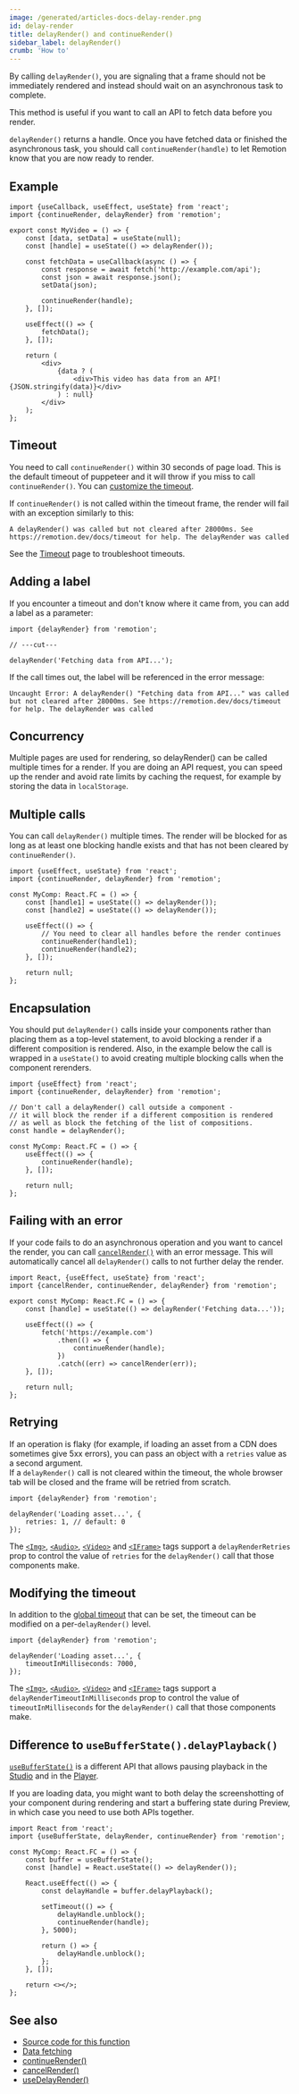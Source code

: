 ```yaml
---
image: /generated/articles-docs-delay-render.png
id: delay-render
title: delayRender() and continueRender()
sidebar_label: delayRender()
crumb: 'How to'
---
```


By calling `delayRender()`, you are signaling that a frame should not be immediately rendered and instead should wait on an asynchronous task to complete.

This method is useful if you want to call an API to fetch data before you render.

`delayRender()` returns a handle. Once you have fetched data or finished the asynchronous task, you should call `continueRender(handle)` to let Remotion know that you are now ready to render.

## Example

```tsx twoslash {6, 13}
import {useCallback, useEffect, useState} from 'react';
import {continueRender, delayRender} from 'remotion';

export const MyVideo = () => {
	const [data, setData] = useState(null);
	const [handle] = useState(() => delayRender());

	const fetchData = useCallback(async () => {
		const response = await fetch('http://example.com/api');
		const json = await response.json();
		setData(json);

		continueRender(handle);
	}, []);

	useEffect(() => {
		fetchData();
	}, []);

	return (
		<div>
			{data ? (
				<div>This video has data from an API! {JSON.stringify(data)}</div>
			) : null}
		</div>
	);
};
```

## Timeout

You need to call `continueRender()` within 30 seconds of page load. This is the default timeout of puppeteer and it will throw if you miss to call `continueRender()`. You can [customize the timeout](/docs/timeout#increase-timeout).

If `continueRender()` is not called within the timeout frame, the render will fail with an exception similarly to this:

```
A delayRender() was called but not cleared after 28000ms. See https://remotion.dev/docs/timeout for help. The delayRender was called
```

See the [Timeout](/docs/timeout) page to troubleshoot timeouts.

## Adding a label<AvailableFrom v="2.6.13"/>

If you encounter a timeout and don't know where it came from, you can add a label as a parameter:

```tsx twoslash
import {delayRender} from 'remotion';

// ---cut---

delayRender('Fetching data from API...');
```

If the call times out, the label will be referenced in the error message:

```
Uncaught Error: A delayRender() "Fetching data from API..." was called but not cleared after 28000ms. See https://remotion.dev/docs/timeout for help. The delayRender was called
```

## Concurrency

Multiple pages are used for rendering, so delayRender() can be called multiple times for a render. If you are doing an API request, you can speed up the render and avoid rate limits by caching the request, for example by storing the data in `localStorage`.

## Multiple calls

You can call `delayRender()` multiple times. The render will be blocked for as long as at least one blocking handle exists and that has not been cleared by `continueRender()`.

```tsx twoslash
import {useEffect, useState} from 'react';
import {continueRender, delayRender} from 'remotion';

const MyComp: React.FC = () => {
	const [handle1] = useState(() => delayRender());
	const [handle2] = useState(() => delayRender());

	useEffect(() => {
		// You need to clear all handles before the render continues
		continueRender(handle1);
		continueRender(handle2);
	}, []);

	return null;
};
```

## Encapsulation

You should put `delayRender()` calls inside your components rather than placing them as a top-level statement, to avoid blocking a render if a different composition is rendered. Also, in the example below the call is wrapped in a `useState()` to avoid creating multiple blocking calls when the component rerenders.

```tsx twoslash title="❌ Don't do this" {4-7}
import {useEffect} from 'react';
import {continueRender, delayRender} from 'remotion';

// Don't call a delayRender() call outside a component -
// it will block the render if a different composition is rendered
// as well as block the fetching of the list of compositions.
const handle = delayRender();

const MyComp: React.FC = () => {
	useEffect(() => {
		continueRender(handle);
	}, []);

	return null;
};
```

## Failing with an error<AvailableFrom v="3.3.44" />

If your code fails to do an asynchronous operation and you want to cancel the render, you can call [`cancelRender()`](/docs/cancel-render) with an error message. This will automatically cancel all `delayRender()` calls to not further delay the render.

```tsx twoslash title="MyComposition.tsx"
import React, {useEffect, useState} from 'react';
import {cancelRender, continueRender, delayRender} from 'remotion';

export const MyComp: React.FC = () => {
	const [handle] = useState(() => delayRender('Fetching data...'));

	useEffect(() => {
		fetch('https://example.com')
			.then(() => {
				continueRender(handle);
			})
			.catch((err) => cancelRender(err));
	}, []);

	return null;
};
```

## Retrying<AvailableFrom v="4.0.140"/>

If an operation is flaky (for example, if loading an asset from a CDN does sometimes give 5xx errors), you can pass an object with a `retries` value as a second argument.  
If a `delayRender()` call is not cleared within the timeout, the whole browser tab will be closed and the frame will be retried from scratch.

```tsx twoslash title="Retrying a delayRender()"
import {delayRender} from 'remotion';

delayRender('Loading asset...', {
	retries: 1, // default: 0
});
```

The [`<Img>`](/docs/img#delayrenderretries), [`<Audio>`](/docs/audio#delayrenderretries), [`<Video>`](/docs/video#delayrenderretries) and [`<IFrame>`](/docs/iframe#delayrenderretries) tags support a `delayRenderRetries` prop to control the value of `retries` for the `delayRender()` call that those components make.

## Modifying the timeout<AvailableFrom v="4.0.140"/>

In addition to the [global timeout](/docs/timeout#increase-timeout) that can be set, the timeout can be modified on a per-`delayRender()` level.

```tsx twoslash title="Modifying the timeout of a delayRender()"
import {delayRender} from 'remotion';

delayRender('Loading asset...', {
	timeoutInMilliseconds: 7000,
});
```

The [`<Img>`](/docs/img#delayrendertimeoutinmilliseconds), [`<Audio>`](/docs/audio#delayrendertimeoutinmilliseconds), [`<Video>`](/docs/video#delayrendertimeoutinmilliseconds) and [`<IFrame>`](/docs/iframe#delayrendertimeoutinmilliseconds) tags support a `delayRenderTimeoutInMilliseconds` prop to control the value of `timeoutInMilliseconds` for the `delayRender()` call that those components make.

## Difference to `useBufferState().delayPlayback()`

[`useBufferState()`](/docs/use-buffer-state) is a different API that allows pausing playback in the [Studio](/docs/terminology/studio) and in the [Player](/docs/terminology/player).

If you are loading data, you might want to both delay the screenshotting of your component during rendering and start a buffering state during Preview, in which case you need to use both APIs together.

```tsx twoslash title="Using delayRender() and delayPlayback() together"
import React from 'react';
import {useBufferState, delayRender, continueRender} from 'remotion';

const MyComp: React.FC = () => {
	const buffer = useBufferState();
	const [handle] = React.useState(() => delayRender());

	React.useEffect(() => {
		const delayHandle = buffer.delayPlayback();

		setTimeout(() => {
			delayHandle.unblock();
			continueRender(handle);
		}, 5000);

		return () => {
			delayHandle.unblock();
		};
	}, []);

	return <></>;
};
```

## See also

- [Source code for this function](https://github.com/remotion-dev/remotion/blob/main/packages/core/src/delay-render.ts)
- [Data fetching](/docs/data-fetching)
- [continueRender()](/docs/continue-render)
- [cancelRender()](/docs/cancel-render)
- [useDelayRender()](/docs/miscellaneous/snippets/use-delay-render)
